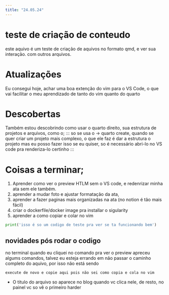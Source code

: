 ```yaml
---
title: "24.05.24"
---
```


# teste de criação de conteudo

este aquivo é um teste de criação de aquivos no formato qmd, e ver sua interação. com outros arquivos.

# Atualizações

Eu consegui hoje, achar uma boa extenção do vim para o VS Code, o que vai facilitar o meu aprendizado de tanto do vim quanto do quarto

# Descobertas

Também estou descobrindo como usar o quarto direito, sua estrutura de projetos e arquivos, como o;
:::
 so se usa o -> quarto create, quando se quer criar um projeto mais complexo, o que ele faz é dar a estrutura o projeto mas eu posso fazer isso se eu quiser, so é necessário abri-lo no VS code pra renderiza-lo certinho
:::

# Coisas a terminar;

1. Aprender como ver o preview HTLM sem o VS code, e redenrizar minha ata sem ele também.
2. aprender a mudar foto e ajustar formatação da ata,
3. aprender a fazer paginas mais organizadas na ata (no notion é tão mais fácil)
4. criar o dockerfile/docker image pra installar o sigularity
5. aprender a como copiar e colar no vim

````python
print('isso é so um codigo de teste pra ver se ta funcionando bem')
````


## novidades pós rodar o codigo

no terminal quando eu cliquei no comando pra ver o preview apreceu algums comandos, talvez eu esteja errando em não passar o caminho completo do aquivo, por isso não está sendo

```
execute de novo e copie aqui pois não sei como copia e cola no vim

```

* O titulo do arquivo so aparece no blog quando vc clica nele, de resto, no painel vc so vê o primeiro harder 